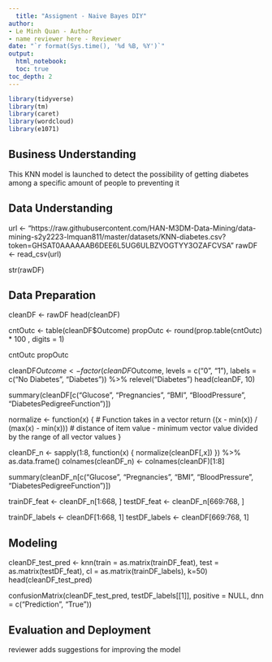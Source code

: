 ```yaml
---
  title: "Assigment - Naive Bayes DIY"
author:
- Le Minh Quan - Author
- name reviewer here - Reviewer
date: "`r format(Sys.time(), '%d %B, %Y')`"
output:
  html_notebook:
  toc: true
toc_depth: 2
---
```

  
  ```r
library(tidyverse)
library(tm)
library(caret)
library(wordcloud)
library(e1071)
```


## Business Understanding
This KNN model is launched to detect the possibility of getting diabetes among a specific amount of people to preventing it 

## Data Understanding
url <- "https://raw.githubusercontent.com/HAN-M3DM-Data-Mining/data-mining-s2y2223-lmquan811/master/datasets/KNN-diabetes.csv?token=GHSAT0AAAAAAB6DEE6L5UG6ULBZVOGTYY3OZAFCVSA"
rawDF <- read_csv(url)    

str(rawDF)

## Data Preparation
cleanDF <- rawDF
head(cleanDF)

cntOutc <- table(cleanDF$Outcome)
propOutc <- round(prop.table(cntOutc) * 100 , digits = 1)

cntOutc
propOutc


cleanDF$Outcome <- factor(cleanDF$Outcome, levels = c("0", "1"), labels = c("No Diabetes", "Diabetes")) %>% relevel("Diabetes") 
head(cleanDF, 10)

summary(cleanDF[c("Glucose", "Pregnancies", "BMI", "BloodPressure", "DiabetesPedigreeFunction")])

normalize <- function(x) { # Function takes in a vector
  return ((x - min(x)) / (max(x) - min(x))) # distance of item value - minimum vector value divided by the range of all vector values
}


cleanDF_n <- sapply(1:8,
                    function(x) {
  normalize(cleanDF[,x])
}) %>% as.data.frame()
colnames(cleanDF_n) <- colnames(cleanDF)[1:8]

summary(cleanDF_n[c("Glucose", "Pregnancies", "BMI", "BloodPressure", "DiabetesPedigreeFunction")])

trainDF_feat <- cleanDF_n[1:668,  ]
testDF_feat <- cleanDF_n[669:768,  ]

trainDF_labels <- cleanDF[1:668,  1]
testDF_labels <- cleanDF[669:768,  1]

## Modeling
cleanDF_test_pred <- knn(train = as.matrix(trainDF_feat), test = as.matrix(testDF_feat), cl = as.matrix(trainDF_labels), k=50)
head(cleanDF_test_pred)

confusionMatrix(cleanDF_test_pred, testDF_labels[[1]], positive = NULL, dnn = c("Prediction", "True"))

## Evaluation and Deployment


reviewer adds suggestions for improving the model
